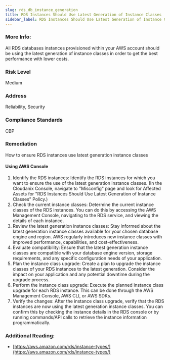 ```yaml
---
slug: rds_db_instance_generation
title: RDS Instances Should Use Latest Generation of Instance Classes
sidebar_label: RDS Instances Should Use Latest Generation of Instance Classes
---
```


### More Info:

All RDS databases instances provisioned within your AWS account should be using the latest generation of instance classes in order to get the best performance with lower costs.

### Risk Level

Medium

### Address

Reliability, Security

### Compliance Standards

CBP

### Remediation

How to ensure RDS instances use latest generation instance classes

#### Using AWS Console

1. Identify the RDS instances: Identify the RDS instances for which you want to ensure the use of the latest generation instance classes.
   (In the Cloudanix Console, navigate to "Misconfig" page and look for Affected Assets for "RDS Instances Should Use Latest Generation of Instance Classes" Policy.)
2. Check the current instance classes: Determine the current instance classes of the RDS instances. You can do this by accessing the AWS Management Console, navigating to the RDS service, and viewing the details of each instance.
3. Review the latest generation instance classes: Stay informed about the latest generation instance classes available for your chosen database engine and region. AWS regularly introduces new instance classes with improved performance, capabilities, and cost-effectiveness.
4. Evaluate compatibility: Ensure that the latest generation instance classes are compatible with your database engine version, storage requirements, and any specific configuration needs of your application.
5. Plan the instance class upgrade: Create a plan to upgrade the instance classes of your RDS instances to the latest generation. Consider the impact on your application and any potential downtime during the upgrade process.
6. Perform the instance class upgrade: Execute the planned instance class upgrade for each RDS instance. This can be done through the AWS Management Console, AWS CLI, or AWS SDKs.
7. Verify the changes: After the instance class upgrade, verify that the RDS instances are now using the latest generation instance classes. You can confirm this by checking the instance details in the RDS console or by running commands/API calls to retrieve the instance information programmatically.

### Additional Reading:

- [https://aws.amazon.com/rds/instance-types/](https://aws.amazon.com/rds/instance-types/) 

